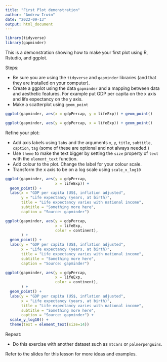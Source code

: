 ```yaml
---
title: "First Plot demonstration"
author: "Andrew Irwin"
date: "2022-09-13"
output: html_document
---
```


```r
library(tidyverse)
library(gapminder)
```

This is a demonstration showing how to make your first plot using R, Rstudio, and ggplot.

Steps:

* Be sure you are using the `tidyverse` and `gapminder` libraries (and that they are installed on your computer).
* Create a ggplot using the data `gapminder` and a mapping between data and aesthetic features. For example put GDP per capita on the x axis and life expectancy on the y axis.
* Make a scatterplot using `geom_point`

```r
ggplot(gapminder, aes(x = gdpPercap, y = lifeExp)) + geom_point()
```


```r
ggplot(gapminder, aes(y = gdpPercap, x = lifeExp)) + geom_point()
```




Refine your plot:

* Add axis labels using `labs` and the arguments `x`, `y`, `title`, `subtitle`, `caption`, `tag` (some of these are optional and not always needed.)
* Use `theme` to make the text bigger by setting the `size` property of `text` with the `element_text` function.
* Add colour to the plot. Change the label for your colour scale.
* Transform the x axis to be on a log scale using `scale_x_log10`

```r
ggplot(gapminder, aes(y = gdpPercap, 
                      x = lifeExp)) + 
  geom_point() +
  labs(x = "GDP per capita (US$, inflation adjusted",
       y = "Life expectancy (years, at birth)",
       title = "Life expectancy varies with national income",
       subtitle = "Something more here",
       caption = "Source: gapminder")

```

```r
ggplot(gapminder, aes(y = gdpPercap, 
                      x = lifeExp,
                      color = continent),
       ) + 
  geom_point() +
  labs(y = "GDP per capita (US$, inflation adjusted",
       x = "Life expectancy (years, at birth)",
       title = "Life expectancy varies with national income",
       subtitle = "Something more here",
       caption = "Source: gapminder")

```

```r
ggplot(gapminder, aes(y = gdpPercap, 
                      x = lifeExp,
                      color = continent),
       ) + 
  geom_point() +
  labs(y = "GDP per capita (US$, inflation adjusted",
       x = "Life expectancy (years, at birth)",
       title = "Life expectancy varies with national income",
       subtitle = "Something more here",
       caption = "Source: gapminder") +
  scale_y_log10() +
  theme(text = element_text(size=14))

```


Repeat:

* Do this exercise with another dataset such as `mtcars` or `palmerpenguins`.

Refer to the slides for this lesson for more ideas and examples.
